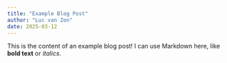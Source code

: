 ```yaml
---
title: "Example Blog Post"
author: "Luc van Zon"
date: 2025-03-12
---
```


This is the content of an example blog post!  I can use Markdown here, like **bold text** or *italics*.
